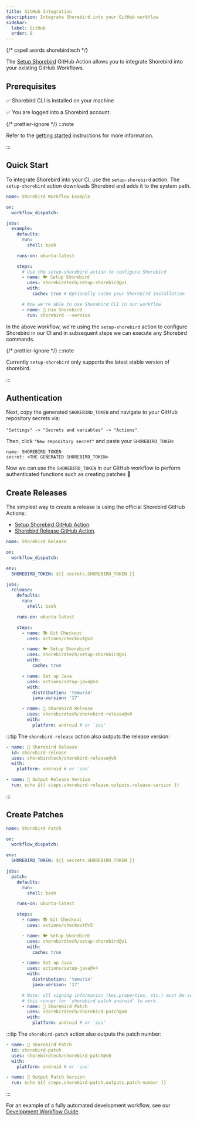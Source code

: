 ```yaml
---
title: GitHub Integration
description: Integrate Shorebird into your GitHub workflow
sidebar:
  label: GitHub
  order: 8
---
```


{/* cspell:words shorebirdtech */}


The [Setup Shorebird](https://github.com/shorebirdtech/setup-shorebird) GitHub
Action allows you to integrate Shorebird into your existing GitHub Workflows.

## Prerequisites

✅ Shorebird CLI is installed on your machine

✅ You are logged into a Shorebird account.

{/* prettier-ignore */}
:::note

Refer to the [getting started](/) instructions for more information.

:::

## Quick Start

To integrate Shorebird into your CI, use the `setup-shorebird` action. The
`setup-shorebird` action downloads Shorebird and adds it to the system path.

```yaml
name: Shorebird Workflow Example

on:
  workflow_dispatch:

jobs:
  example:
    defaults:
      run:
        shell: bash

    runs-on: ubuntu-latest

    steps:
      # Use the setup-shorebird action to configure Shorebird
      - name: 🐦 Setup Shorebird
        uses: shorebirdtech/setup-shorebird@v1
        with:
          cache: true # Optionally cache your Shorebird installation

      # Now we're able to use Shorebird CLI in our workflow
      - name: 🚀 Use Shorebird
        run: shorebird --version
```

In the above workflow, we're using the `setup-shorebird` action to configure
Shorebird in our CI and in subsequent steps we can execute any Shorebird
commands.

{/* prettier-ignore */}
:::note

Currently `setup-shorebird` only supports the latest stable version of
shorebird.

:::

## Authentication

<Authentication />

Next, copy the generated `SHOREBIRD_TOKEN` and navigate to your GitHub
repository secrets via:

`"Settings" -> "Secrets and variables" -> "Actions"`.

Then, click `"New repository secret"` and paste your `SHOREBIRD_TOKEN`:

```
name: SHOREBIRD_TOKEN
secret: <THE GENERATED SHOREBIRD_TOKEN>
```

Now we can use the `SHOREBIRD_TOKEN` in our GitHub workflow to perform
authenticated functions such as creating patches 🎉

## Create Releases

The simplest way to create a release is using the official Shorebird GitHub
Actions:

- [Setup Shorebird GitHub Action](https://github.com/marketplace/actions/setup-shorebird).
- [Shorebird Release GitHub Action](https://github.com/marketplace/actions/shorebird-release).

```yaml
name: Shorebird Release

on:
  workflow_dispatch:

env:
  SHOREBIRD_TOKEN: ${{ secrets.SHOREBIRD_TOKEN }}

jobs:
  release:
    defaults:
      run:
        shell: bash

    runs-on: ubuntu-latest

    steps:
      - name: 📚 Git Checkout
        uses: actions/checkout@v3

      - name: 🐦 Setup Shorebird
        uses: shorebirdtech/setup-shorebird@v1
        with:
          cache: true

      - name: Set up Java
        uses: actions/setup-java@v4
        with:
          distribution: 'temurin'
          java-version: '17'

      - name: 🚀 Shorebird Release
        uses: shorebirdtech/shorebird-release@v0
        with:
          platform: android # or 'ios'
```

:::tip The `shorebird-release` action also outputs the release version:

```yaml
- name: 🚀 Shorebird Release
  id: shorebird-release
  uses: shorebirdtech/shorebird-release@v0
  with:
    platform: android # or 'ios'

- name: 📝 Output Release Version
  run: echo ${{ steps.shorebird-release.outputs.release-version }}
```

:::

## Create Patches

```yaml
name: Shorebird Patch

on:
  workflow_dispatch:

env:
  SHOREBIRD_TOKEN: ${{ secrets.SHOREBIRD_TOKEN }}

jobs:
  patch:
    defaults:
      run:
        shell: bash

    runs-on: ubuntu-latest

    steps:
      - name: 📚 Git Checkout
        uses: actions/checkout@v3

      - name: 🐦 Setup Shorebird
        uses: shorebirdtech/setup-shorebird@v1
        with:
          cache: true

      - name: Set up Java
        uses: actions/setup-java@v4
        with:
          distribution: 'temurin'
          java-version: '17'

      # Note: all signing information (key.properties, etc.) must be set up on
      # this runner for `shorebird patch android` to work.
      - name: 🚀 Shorebird Patch
        uses: shorebirdtech/shorebird-patch@v0
        with:
          platform: android # or 'ios'
```

:::tip The `shorebird-patch` action also outputs the patch number:

```yaml
- name: 🚀 Shorebird Patch
  id: shorebird-patch
  uses: shorebirdtech/shorebird-patch@v0
  with:
    platform: android # or 'ios'

- name: 📝 Output Patch Version
  run: echo ${{ steps.shorebird-patch.outputs.patch-number }}
```

:::

For an example of a fully automated development workflow, see our
[Development Workflow Guide](/code-push/guides/development-workflow).
